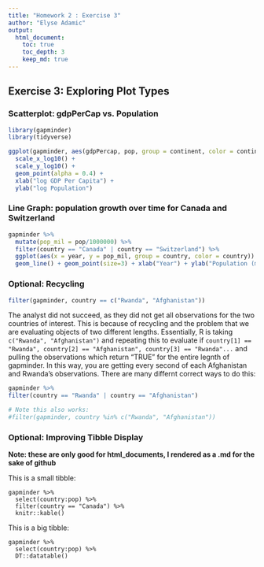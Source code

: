 ```yaml
---
title: "Homework 2 : Exercise 3"
author: "Elyse Adamic"
output:
  html_document:
    toc: true
    toc_depth: 3
    keep_md: true
---
```


## Exercise 3: Exploring Plot Types
### Scatterplot: gdpPerCap vs. Population

```r
library(gapminder)
library(tidyverse)
```


```r
ggplot(gapminder, aes(gdpPercap, pop, group = continent, color = continent)) +
  scale_x_log10() +
  scale_y_log10() +
  geom_point(alpha = 0.4) +
  xlab("log GDP Per Capita") +
  ylab("log Population")
```

### Line Graph: population growth over time for Canada and Switzerland
```r
gapminder %>% 
  mutate(pop_mil = pop/1000000) %>% 
  filter(country == "Canada" | country == "Switzerland") %>% 
  ggplot(aes(x = year, y = pop_mil, group = country, color = country)) + 
  geom_line() + geom_point(size=3) + xlab("Year") + ylab("Population (millions)")

```

### Optional: Recycling
```r
filter(gapminder, country == c("Rwanda", "Afghanistan"))
```
The analyst did not succeed, as they did not get all observations for the two countries of interest. This is because of recycling and the problem that we are evaluating objects of two different lengths. Essentially, R is taking ``` c("Rwanda", "Afghanistan") ``` and repeating this to evaluate if ``` country[1] == "Rwanda", country[2] == "Afghanistan", country[3] == "Rwanda"...``` and pulling the observations which return "TRUE" for the entire legnth of gapminder. In this way, you are getting every second of each Afghanistan and Rwanda's observations. There are many differnt correct ways to do this:

```r
gapminder %>% 
filter(country == "Rwanda" | country == "Afghanistan")

# Note this also works:
#filter(gapminder, country %in% c("Rwanda", "Afghanistan"))
```

### Optional: Improving Tibble Display
**Note: these are only good for html_documents, I rendered as a .md for the sake of github**

This is a small tibble:
```
gapminder %>% 
  select(country:pop) %>% 
  filter(country == "Canada") %>% 
  knitr::kable()
```

This is a big tibble:
```
gapminder %>% 
  select(country:pop) %>% 
  DT::datatable()
```

